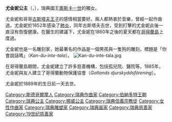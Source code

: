 {{Unreferenced|time=2020-07-13T02:32:53+00:00}}
{{Infobox royalty
| name         = 尤金妮公主
| image        = Prinsessan Eugénie daguerrotypi restaurerad.JPG
| image_size   = 200px
| birth_date   = {{Birth date|1830|4|24|df=yes}}
| birth_place  = {{Flag|Sweden}}[[斯德哥爾摩王宮|斯德哥爾摩王宮]]
| death_date   = {{Death date and age|1889|4|23|1830|4|24|df=yes}}
| death_place  = {{Flag|Sweden}}斯德哥爾摩王宮
| burial_place = [[騎士島教堂|騎士島教堂]]
| house        = [[伯納多特王朝|伯納多特王朝]]
| father       = [[奧斯卡一世|奧斯卡一世]]
| mother       = [[洛伊希滕貝格的約瑟芬|洛伊希滕貝格的約瑟芬]]
}}
'''尤金妮公主'''（{{lang-sv|Prinsessan Eugénie}}，{{bd|1830年|4月24日|1889年|4月23日}}），瑞典國王[[奧斯卡一世|奧斯卡一世]]的獨女。

尤金妮和哥哥[[古斯塔夫王子_(瑞典)|古斯塔夫王子]]的感情相當要好。兩人都熱衷於音樂，曾經一起作曲過。尤金妮於1852年感染了[[肺炎|肺炎]]，同年古斯塔夫去世，受到打擊的尤金妮此後一直沒有恢復健康。在醫生的建議下，尤金妮在1860年之後的夏天都在[[哥得蘭島|哥得蘭島]]上度過。

尤金妮也是一名雕刻家，她最著名的作品是一個男孩與一隻狗的雕刻，標題是「你會說話嗎」（''Kan-du-inte-tala''）。
[[File:Kan-du-inte-tala.jpg|thumb]]

在哥得蘭島期間，尤金妮建立了許多慈善機構，包括孤兒院、醫院等。1885年，尤金妮與友人建立了哥得蘭動物保護協會（''Gotlands djurskyddsförening''）。

尤金妮於1889年的生日前一天去世。

{{normdaten}}
{{DEFAULTSORT:eugenie}}
[[Category:斯德哥爾摩人|Category:斯德哥爾摩人]]
[[Category:瑞典作曲家|Category:瑞典作曲家]]
[[Category:伯納多特王朝|Category:伯納多特王朝]]
[[Category:瑞典公主|Category:瑞典公主]]
[[Category:挪威公主|Category:挪威公主]]
[[Category:瑞典信義宗教徒|Category:瑞典信義宗教徒]]
[[Category:女性作曲家|Category:女性作曲家]]
[[Category:瑞典雕塑家|Category:瑞典雕塑家]]
[[Category:瑞典画家|Category:瑞典画家]]
[[Category:瑞典慈善家|Category:瑞典慈善家]]
[[Category:19世纪慈善家|Category:19世纪慈善家]]